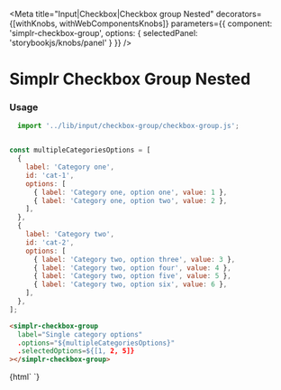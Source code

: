 
<Meta
  title="Input|Checkbox|Checkbox group Nested"
  decorators={[withKnobs, withWebComponentsKnobs]}
  parameters={{ component: 'simplr-checkbox-group', options: { selectedPanel: 'storybookjs/knobs/panel' } }}
/>

# Simplr Checkbox Group Nested

### Usage

```js
  import '../lib/input/checkbox-group/checkbox-group.js';


const multipleCategoriesOptions = [
  {
    label: 'Category one',
    id: 'cat-1',
    options: [
      { label: 'Category one, option one', value: 1 },
      { label: 'Category one, option two', value: 2 },
    ],
  },
  {
    label: 'Category two',
    id: 'cat-2',
    options: [
      { label: 'Category two, option three', value: 3 },
      { label: 'Category two, option four', value: 4 },
      { label: 'Category two, option five', value: 5 },
      { label: 'Category two, option six', value: 6 },
    ],
  },
];
```

```html
<simplr-checkbox-group
  label="Single category options"
  .options="${multipleCategoriesOptions}"
  .selectedOptions=${[1, 2, 5]}
></simplr-checkbox-group>
```

<Story name="Simplr Checkbox Group Nested">
  {html`
    <simplr-checkbox-group
      label="Single category options"
      .options="${[
                    {
                      label: 'Category one',
                      id: 'cat-1',
                      options: [
                        { label: 'Category one, option one', value: 1 },
                        { label: 'Category one, option two', value: 2 },
                      ],
                    },
                    {
                      label: 'Category two',
                      id: 'cat-2',
                      options: [
                        { label: 'Category two, option three', value: 3 },
                        { label: 'Category two, option four', value: 4 },
                        { label: 'Category two, option five', value: 5 },
                        { label: 'Category two, option six', value: 6 },
                      ],
                    },
                  ]}"
      .selectedOptions=${[1,2, 5]}
    ></simplr-checkbox-group>
  `}
</Story>

<Props of="simplr-checkbox-group" />
